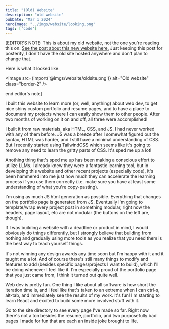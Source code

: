 ```yaml
---
title: "(Old) Website"
description: "old website"
pubDate: "Mar 1 2024"
heroImage: "../imgs/website/looking.png"
tags: ['code']
---
```



[EDITOR'S NOTE: This is about my old website, not the one you're reading this on. [See the post about this new website here.](/blog/website) Just keeping this post for posterity, I don't have the old site hosted anywhere and don't plan to change that.

Here is what it looked like:

<Image src={import('@imgs/website/oldsite.png')} alt="Old website" class="border-2" />

end editor's note]

I built this website to learn more (or, well, anything) about web dev, to get nice shiny custom portfolio and resume pages, and to have a place to document my projects where I can easily show them to other people. After two months of working on it on and off, all three were accomplished!

I built it from raw materials, aka HTML, CSS, and JS. I had never worked with any of them before. JS was a breeze after I somewhat figured out the syntax, HTML was harder, and I still have a minimal understanding of CSS. But I recently started using TailwindCSS which seems like it's going to remove any need to learn the gritty parts of CSS. It's sped me up a lot!

Anothing thing that's sped me up has been making a conscious effort to utilize LLMs. I already knew they were a fantastic learning tool, but in developing this website and other recent projects (especially code), it's been hammered into me just how much they can accelerate the learning process if you use them correctly (i.e. make sure you have at least some understanding of what you're copy-pasting).

I'm using as much JS html generation as possible. Everything that changes on the portfolio page is generated from JS. Eventually I'm going to template/wrap every project post in something modular, right now the headers, page layout, etc are not modular (the buttons on the left are, though).

If I was building a website with a deadline or product in mind, I would obviously do things differently, but I strongly believe that building from nothing and gradually using more tools as you realize that you need them is the best way to teach yourself things.

It's not winning any design awards any time soon but I'm happy with it and it taught me a lot. And of course there's still many things to modify and features to add (besides specific pages/projects I want to build), which I'll be doing whenever I feel like it. I'm especially proud of the portfolio page that you just came from, I think it turned out quite well.

Web dev is pretty fun. One thing I like about all software is how short the iteration time is, and I feel like that's taken to an extreme when I can ctrl-s, alt-tab, and immediately see the results of my work. It's fun! I'm starting to learn React and excited to build some more involved stuff with it.

Go to the site directory to see every page I've made so far. Right now there's not a ton besides the resume, portfolio, and two purposefully bad pages I made for fun that are each an inside joke brought to life.